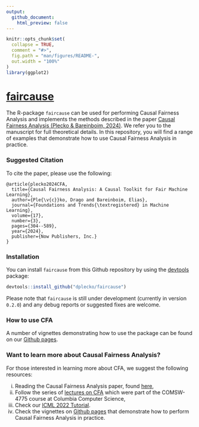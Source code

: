 ```yaml
---
output:
  github_document:
    html_preview: false
---
```


<!-- README.md is generated from README.Rmd. Please edit that file -->

```r
knitr::opts_chunk$set(
  collapse = TRUE,
  comment = "#>",
  fig.path = "man/figures/README-",
  out.width = "100%"
)
library(ggplot2)
```

# [faircause](https://github.com/dplecko/CFA)

<!-- badges: start 
[![Lifecycle](https://img.shields.io/badge/lifecycle-stable-brightgreen.svg)](https://lifecycle.r-lib.org/articles/stages.html#stable)
[![R build status](https://github.com/dplecko/fairadapt/workflows/build/badge.svg)](https://github.com/dplecko/fairadapt/actions?query=workflow%3Abuild)
[![R check status](https://github.com/dplecko/fairadapt/workflows/check/badge.svg)](https://github.com/dplecko/fairadapt/actions?query=workflow%3Acheck)
[![pkgdown build status](https://github.com/dplecko/fairadapt/workflows/pkgdown/badge.svg)](https://github.com/dplecko/fairadapt/actions?query=workflow%3Apkgdown)
[![covr status](https://github.com/dplecko/fairadapt/workflows/coverage/badge.svg)](https://github.com/dplecko/fairadapt/actions?query=workflow%3Acoverage)
[![Codecov test coverage](https://codecov.io/gh/dplecko/fairadapt/branch/main/graph/badge.svg?token=8A0EL5N4RE)](https://app.codecov.io/gh/dplecko/fairadapt)
<!-- badges: end -->

The R-package `faircause` can be used for performing Causal Fairness Analysis and implements the methods described in the paper [Causal Fairness Analysis (Plecko & Bareinboim, 2024)](https://causalai.net/r90.pdf). We refer you to the manuscript for full theoretical details. In this repository, you will find a range of examples that demonstrate how to use Causal Fairness Analysis in practice.

### Suggested Citation

To cite the paper, please use the following:
```
@article{plecko2024CFA,
  title={Causal Fairness Analysis: A Causal Toolkit for Fair Machine Learning},
  author={Ple{\v{c}}ko, Drago and Bareinboim, Elias},
  journal={Foundations and Trends{\textregistered} in Machine Learning},
  volume={17},
  number={3},
  pages={304--589},
  year={2024},
  publisher={Now Publishers, Inc.}
}
```

### Installation

You can install `faircause` from this Github repository by using the [devtools](https://cran.r-project.org/web/packages/devtools/index.html) package:

```r
devtools::install_github("dplecko/faircause")
```

Please note that `faircause` is still under development (currently in version `0.2.0`) and any debug reports or suggested fixes are welcome.

### How to use CFA

A number of vignettes demonstrating how to use the package can be found on our [Github pages](https://dplecko.github.io/CFA/).

### Want to learn more about Causal Fairness Analysis?
For those interested in learning more about CFA, we suggest the following resources:

<ol style="list-style-type: lower-roman; counter-reset: list;">
  <li> Reading the Causal Fairness Analysis paper, found <a href="https://causalai.net/r90.pdf">here</a>,</li>
  <li> Follow the series of <a href="https://www.cs.columbia.edu/~dplecko/#teaching">lectures on CFA</a> which were part of the COMSW-4775 course at Columbia Computer Science,</li>
  <li> Check our <a href="https://fairness.causalai.net/">ICML 2022 Tutorial</a>.</li>
  <li> Check the vignettes on <a href="https://dplecko.github.io/CFA/">Github pages</a> that demonstrate how to perform Causal Fairness Analysis in practice.</li>
</ol>
